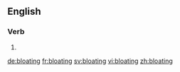 ==English==

===Verb===
{{head|en}}

# {{present participle of|bloat}}

[[de:bloating]]
[[fr:bloating]]
[[sv:bloating]]
[[vi:bloating]]
[[zh:bloating]]